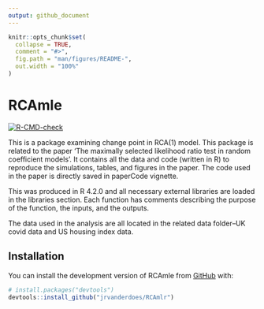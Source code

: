 ```yaml
---
output: github_document
---
```


<!-- README.md is generated from README.Rmd. Please edit that file -->

```r
knitr::opts_chunk$set(
  collapse = TRUE,
  comment = "#>",
  fig.path = "man/figures/README-",
  out.width = "100%"
)
```

# RCAmle

<!-- badges: start -->
[![R-CMD-check](https://github.com/jrvanderdoes/RCAmlr/actions/workflows/R-CMD-check.yaml/badge.svg)](https://github.com/jrvanderdoes/RCAmlr/actions/workflows/R-CMD-check.yaml)
<!-- badges: end -->

This is a package examining change point in RCA(1) model. This package is related to the paper 'The maximally selected likelihood ratio test in random coefficient models'. It contains all the data and code (written in R) to reproduce the simulations, tables, and figures in the paper. The code used in the paper is directly saved in paperCode vignette.

This was produced in R 4.2.0 and all necessary external libraries are loaded in the libraries section. Each function has comments describing the purpose of the function, the inputs, and the outputs.

The data used in the analysis are all located in the related data folder--UK covid data and US housing index data.


## Installation

You can install the development version of RCAmle from [GitHub](https://github.com/) with:

``` r
# install.packages("devtools")
devtools::install_github("jrvanderdoes/RCAmlr")
```
